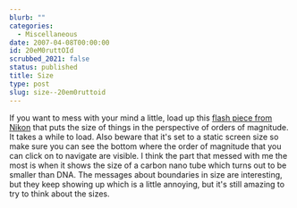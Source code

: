 ```yaml
---
blurb: ""
categories:
  - Miscellaneous
date: 2007-04-08T00:00:00
id: 20eM0ruttOId
scrubbed_2021: false
status: published
title: Size
type: post
slug: size--20em0ruttoid
---
```


If you want to mess with your mind a little, load up this
[flash piece from Nikon](http://www.nikon.co.jp/main/eng/feelnikon/discovery/universcale/index_f.htm)
that puts the size of things in the perspective of orders of
magnitude. It takes a while to load. Also beware that it's set to a
static screen size so make sure you can see the bottom where the
order of magnitude that you can click on to navigate are visible. I
think the part that messed with me the most is when it shows the
size of a carbon nano tube which turns out to be smaller than DNA.
The messages about boundaries in size are interesting, but they
keep showing up which is a little annoying, but it's still amazing
to try to think about the sizes.